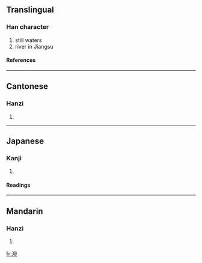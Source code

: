 {{see|茅}}

==Translingual==
===Han character===
{{Han char|rn=85|rad=水|as=05|sn=8|four=3712<sub>0</sub>|canj=水竹竹中 (EHHL)}}
# still waters
# river in Jiangsu
====References====
{{Han ref|kx=0616.160|dkj=17293|hdz=31591.030|uh=6CD6|ud=27862|bh=AA7D|bd=43645}}

----
==Cantonese==
===Hanzi===
{{yue-hanzi|jyut=|y=maau5}}
# {{defn|Cantonese}}

----
==Japanese==
===Kanji===
{{ja-kanji|grade=|rs=水05}}
# {{defn|Japanese}} 
====Readings====
{{ja-readings|on=[[ぼう]] (bō), [[みょう]] (myō), [[りゅう]] (ryū), [[ら]] (ra)|kun=}}

----
==Mandarin==
===Hanzi===
{{cmn-hanzi|pin=[[mǎo]] (mao3)|wg=mao<sup>3</sup>}}
# {{defn|Mandarin}}

[[fr:泖]]